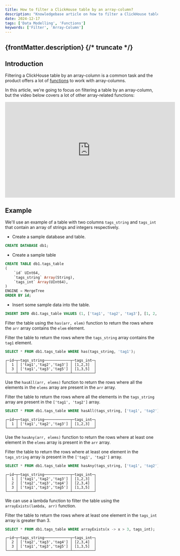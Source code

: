 ```yaml
---
title: How to filter a ClickHouse table by an array-column?
description: "Knowledgebase article on how to filter a ClickHouse table by an array-column."
date: 2024-12-17
tags: ['Data Modelling', 'Functions']
keywords: ['Filter', 'Array-Column']
---
```


{frontMatter.description}
{/* truncate */}
---

## Introduction

Filtering a ClickHouse table by an array-column is a common task and the product offers a lot of [functions](/docs/en/sql-reference/functions/array-functions) to work with array-columns.

In this article, we're going to focus on filtering a table by an array-column, but the video below covers a lot of other array-related functions:

<iframe width="560" height="315" src="https://www.youtube.com/embed/JKHAdCFtYDg?si=OqS3ry1LFrOlF8Iy" title="YouTube video player" frameborder="0" allow="accelerometer; autoplay; clipboard-write; encrypted-media; gyroscope; picture-in-picture; web-share" referrerpolicy="strict-origin-when-cross-origin" allowfullscreen></iframe>

## Example

We'll use an example of a table with two columns `tags_string` and `tags_int` that contain an array of strings and integers respectively.

- Create a sample database and table.

```sql
CREATE DATABASE db1;
```

- Create a sample table

```sql
CREATE TABLE db1.tags_table
(
    `id` UInt64,
    `tags_string` Array(String),
    `tags_int` Array(UInt64),
)
ENGINE = MergeTree
ORDER BY id;
```

- Insert some sample data into the table.

```sql
INSERT INTO db1.tags_table VALUES (1, ['tag1', 'tag2', 'tag3'], [1, 2, 3]), (2, ['tag2', 'tag3', 'tag4'], [2, 3, 4]), (3, ['tag1', 'tag3', 'tag5'], [1, 3, 5]);
```

Filter the table using the `has(arr, elem)` function to return the rows where the `arr` array contains the `elem` element.

Filter the table to return the rows where the `tags_string` array contains the `tag1` element.

```sql
SELECT * FROM db1.tags_table WHERE has(tags_string, 'tag1');
```

```text
┌─id─┬─tags_string────────────┬─tags_int─┐
│  1 │ ['tag1','tag2','tag3'] │ [1,2,3]  │
│  3 │ ['tag1','tag3','tag5'] │ [1,3,5]  │
└────┴────────────────────────┴──────────┘
```

Use the `hasAll(arr, elems)` function to return the rows where all the elements in the `elems` array are present in the `arr` array.

Filter the table to return the rows where all the elements in the `tags_string` array are present in the `['tag1', 'tag2']` array.

```sql
SELECT * FROM db1.tags_table WHERE hasAll(tags_string, ['tag1', 'tag2']);
```

```text
┌─id─┬─tags_string────────────┬─tags_int─┐
│  1 │ ['tag1','tag2','tag3'] │ [1,2,3]  │
└────┴────────────────────────┴──────────┘
```

Use the `hasAny(arr, elems)` function to return the rows where at least one element in the `elems` array is present in the `arr` array.

Filter the table to return the rows where at least one element in the `tags_string` array is present in the `['tag1', 'tag2']` array.

```sql
SELECT * FROM db1.tags_table WHERE hasAny(tags_string, ['tag1', 'tag2']);
```

```text
┌─id─┬─tags_string────────────┬─tags_int─┐
│  1 │ ['tag1','tag2','tag3'] │ [1,2,3]  │
│  2 │ ['tag2','tag3','tag4'] │ [2,3,4]  │
│  3 │ ['tag1','tag3','tag5'] │ [1,3,5]  │
└────┴────────────────────────┴──────────┘
```

We can use a lambda function to filter the table using the `arrayExists(lambda, arr)` function. 

Filter the table to return the rows where at least one element in the `tags_int` array is greater than 3.

```sql
SELECT * FROM db1.tags_table WHERE arrayExists(x -> x > 3, tags_int);
```

```text
┌─id─┬─tags_string────────────┬─tags_int─┐
│  2 │ ['tag2','tag3','tag4'] │ [2,3,4]  │
│  3 │ ['tag1','tag3','tag5'] │ [1,3,5]  │
└────┴────────────────────────┴──────────┘
```
